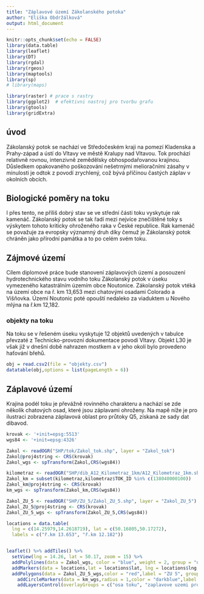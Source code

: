 ```yaml
---
title: "Záplavové území Zákolanského potoka"
author: "Eliška Obdržálková"
output: html_document
---
```


```r
knitr::opts_chunk$set(echo = FALSE)
library(data.table)
library(leaflet)
library(DT)
library(rgdal)
library(rgeos)
library(maptools)
library(sp)
# library(maps)

library(raster) # prace s rastry
library(ggplot2)  # efektivni nastroj pro tvorbu grafu
library(gtools)
library(gridExtra)
```
## úvod
Zákolanský potok se nachází ve Středočeském kraji na pomezí Kladenska a Prahy-západ a ústí do Vltavy ve městě Kralupy nad Vltavou. Tok prochází relativně rovnou, intenzivně zemědělsky obhospodařovanou krajinou. Důsledkem opakovaného poškozování nešetrnými melioračními zásahy v minulosti je odtok z povodí zrychlený, což bývá příčinou častých záplav v okolních obcích.

## Biologické poměry na toku
I přes tento, ne příliš dobrý stav se ve střední části toku vyskytuje rak kamenáč. Zákolanský potok se tak řadí mezi nejvíce znečištěné toky s výskytem tohoto kriticky ohroženého raka v České republice.
Rak kamenáč se považuje za evropsky významný druh díky čemuž je Zákolanský potok chráněn jako přírodní památka a to po celém svém toku. 

## Zájmové území
Cílem diplomové práce bude stanovení záplavových území a posouzení hydrotechnického stavu vodního toku Zákolanský potok v úseku vymezeného katastrálním územím obce Noutonice. Zákolanský potok vtéká na území obce na ř. km 13,653 mezi chatovými osadami Colorado a Višňovka. Území Noutonic poté opouští nedaleko za viaduktem u Nového mlýna na ř.km 12,182. 

### objekty na toku
Na toku se v řešeném úseku vyskytuje 12 objektů uvedených v tabulce převzaté z Technicko-provozní dokumentace povodí Vltavy. Objekt L30 je však již v dnešní době nahrazen mostkem a v jeho okolí bylo provedeno haťování břehů.

```r
obj = read.csv2(file = "objekty.csv")
datatable(obj,options = list(pageLength = 6))
```


## Záplavové území

Krajina podél toku je převážně rovinného charakteru a nachází se zde několik chatových osad, které jsou záplavami ohroženy. Na mapě níže je pro ilustraci zobrazena záplavová oblast pro průtoky Q5, získaná ze sady dat dibavod.

```r
krovak <- '+init=epsg:5513'
wgs84 <- '+init=epsg:4326'

Zakol <- readOGR("SHP/tok/Zakol_tok.shp", layer = "Zakol_tok")
Zakol@proj4string <- CRS(krovak)
Zakol_wgs <- spTransform(Zakol,CRS(wgs84))

kilometraz <- readOGR("SHP/dib_A12_Kilometraz_1km/A12_Kilometraz_1km.shp", layer = "A12_Kilometraz_1km")
Zakol_km = subset(kilometraz,kilometraz$TOK_ID %in% c(138040000100))
Zakol_km@proj4string <- CRS(krovak)
km_wgs <- spTransform(Zakol_km,CRS(wgs84))

Zakol_ZU_5 <- readOGR("SHP/ZU_5/Zakol_ZU_5.shp", layer = "Zakol_ZU_5")
Zakol_ZU_5@proj4string <- CRS(krovak)
Zakol_ZU_5_wgs <- spTransform(Zakol_ZU_5,CRS(wgs84))

locations = data.table(
  lng = c(14.25979,14.2618719), lat = c(50.16805,50.17272),
  labels = c("ř.km 13.653", "ř.km 12.182"))


leaflet() %>% addTiles() %>% 
  setView(lng = 14.26, lat = 50.17, zoom = 15) %>%
  addPolylines(data = Zakol_wgs, color = "blue", weight = 2, group = "osa toku") %>%
  addMarkers(data = locations,lat = locations$lat, lng = locations$lng, label = locations$labels) %>%
  addPolygons(data = Zakol_ZU_5_wgs,color = "red",label = "ZU 5", group = "zaplavove uzemi pro Q5") %>% 
    addCircleMarkers(data = km_wgs,radius = 1,color = "darkblue",label = as.character(km_wgs$KM), group = "kilometraz") %>%
    addLayersControl(overlayGroups = c("osa toku", "zaplavove uzemi pro Q5", "kilometraz"))

```
